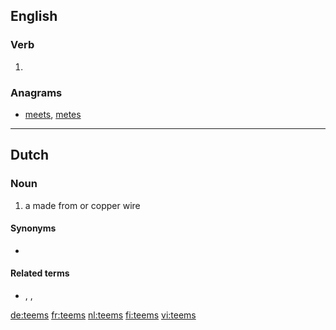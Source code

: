 ==English==

===Verb===
{{head|en|verb form}}

# {{en-third-person singular of|teem}}

===Anagrams===
* [[meets#English|meets]], [[metes#English|metes]]

----
==Dutch==

===Noun===
{{nl-noun|f|-en|teemsje}}

# {{lb|nl|dated}} a {{l|en|sieve}} made from {{l|nl|horsehair}} or copper wire

====Synonyms====
* {{l|nl|zeef}}

====Related terms====
* {{l|nl|teemsen}}, {{l|nl|teemsdoek}}, {{l|nl|teemsmaker}}

[[de:teems]]
[[fr:teems]]
[[nl:teems]]
[[fi:teems]]
[[vi:teems]]